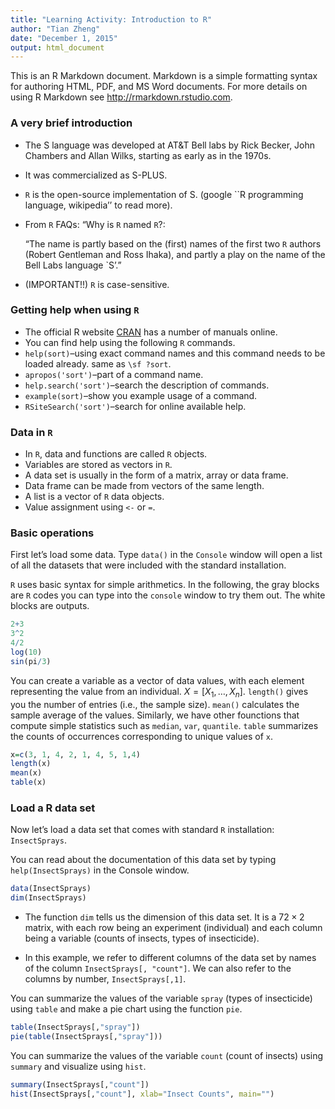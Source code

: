 ```yaml
---
title: "Learning Activity: Introduction to R"
author: "Tian Zheng"
date: "December 1, 2015"
output: html_document
---
```


This is an R Markdown document. Markdown is a simple formatting syntax for authoring HTML, PDF, and MS Word documents. For more details on using R Markdown see <http://rmarkdown.rstudio.com>.

### A very brief introduction
- The S language was developed at AT&T Bell labs by Rick Becker, John Chambers and Allan Wilks, starting as early as in the 1970s.
- It was commercialized as S-PLUS.
- `R` is the open-source implementation of S. (google ``R programming language, wikipedia'' to read more).
- From `R` FAQs: "Why is `R` named `R`?:

    "The name is partly based on the (first) names of the first two     `R` authors (Robert Gentleman and Ross Ihaka), and partly a        play on the name of the Bell Labs language `S'."

- (IMPORTANT!!) `R` is case-sensitive.

### Getting help when using `R`
-  The official R website [CRAN](https://cran.r-project.org) has a number of manuals online.
-  You can find help using the following `R` commands. 
-  `help(sort)`--using exact command names and this command needs to be loaded already. same as `\sf ?sort`.
-  `apropos('sort')`--part of a command name.
-  `help.search('sort')`--search the description of commands.
-  `example(sort)`--show you example usage of a command.
-  `RSiteSearch('sort')`--search for online available help.

### Data in `R`
-  In `R`, data and functions are called `R` objects.
-  Variables are stored as vectors in `R`.
-  A data set is usually in the form of a matrix, array or data frame.
-  Data frame can be made from vectors of the same length.
-  A list is a vector of `R` data objects.
-  Value assignment using `<-` or `=`.

### Basic operations
First let's load some data. Type `data()` in the `Console` window will open a list of all the datasets that were included with the standard installation. 

`R` uses basic syntax for simple arithmetics. In the following, the gray blocks are `R` codes you can type into the `console` window to try them out. The white blocks are outputs. 

```r
2+3
3^2
4/2
log(10)
sin(pi/3)
```

You can create a variable as a vector of data values, with each element representing the value from an individual. $X=[X_1, \ldots, X_n]$. `length()` gives you the number of entries (i.e., the sample size). `mean()` calculates the sample average of the values. Similarly, we have other founctions that compute simple statistics such as `median`, `var`, `quantile`. `table` summarizes the counts of occurrences corresponding to unique values of `x`. 
```r
x=c(3, 1, 4, 2, 1, 4, 5, 1,4)
length(x)
mean(x)
table(x)
```

### Load a R data set

Now let's load a data set that comes with standard `R` installation: `InsectSprays`.

You can read about the documentation of this data set by typing `help(InsectSprays)` in the Console window. 

```r
data(InsectSprays)
dim(InsectSprays)
```

- The function `dim` tells us the dimension of this data set. It is a $72 \times 2$ matrix, with each row being an experiment (individual) and each column being a variable (counts of insects, types of insecticide).

- In this example, we refer to different columns of the data set by names of the column `InsectSprays[, "count"]`. We can also refer to the columns by number, `InsectSprays[,1]`.

You can summarize the values of the variable `spray` (types of insecticide) using `table` and make a pie chart using the function `pie`.
```r
table(InsectSprays[,"spray"])
pie(table(InsectSprays[,"spray"]))
```

You can summarize the values of the variable `count` (count of insects) using `summary` and visualize using `hist`.
```r
summary(InsectSprays[,"count"])
hist(InsectSprays[,"count"], xlab="Insect Counts", main="")
```

